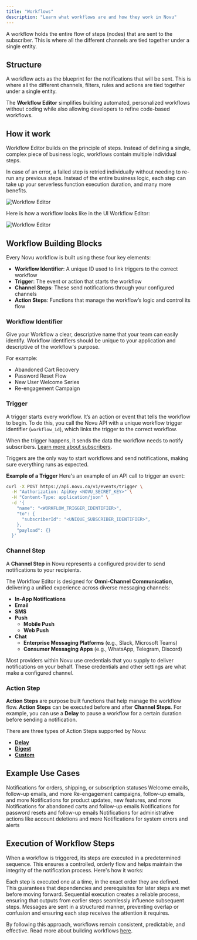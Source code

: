 ```yaml
---
title: "Workflows"
description: "Learn what workflows are and how they work in Novu"
---
```


A workflow holds the entire flow of steps (nodes) that are sent to the subscriber. This is where all the different channels are tied together under a single entity.

## Structure

A workflow acts as the blueprint for the notifications that will be sent. This is where all the different channels, filters, rules and actions are tied together under a single entity.

The **Workflow Editor** simplifies building automated, personalized workflows without coding while also allowing developers to refine code-based workflows. 

## How it work

Workflow Editor builds on the principle of steps. Instead of defining a single, complex piece of business logic, workflows contain multiple individual steps.

In case of an error, a failed step is retried individually without needing to re-run any previous steps. Instead of the entire business logic, each step can take up your serverless function execution duration, and many more benefits.

![Workflow Editor](/workflow/media-assets/how-it-works.png)

Here is how a workflow looks like in the UI Workflow Editor:

![Workflow Editor](/workflow/media-assets/workflow-editor.png)

## Workflow Building Blocks

Every Novu workflow is built using these four key elements:

- **Workflow Identifier**: A unique ID used to link triggers to the correct workflow
- **Trigger**: The event or action that starts the workflow
- **Channel Steps**: These send notifications through your configured channels
- **Action Steps**: Functions that manage the workflow’s logic and control its flow

### Workflow Identifier

Give your Workflow a clear, descriptive name that your team can easily identify. 
Workflow identifiers should be unique to your application and descriptive of the workflow's purpose.

For example:

- Abandoned Cart Recovery
- Password Reset Flow
- New User Welcome Series
- Re-engagement Campaign

### Trigger

A trigger starts every workflow. It’s an action or event that tells the workflow to begin. To do this, you call the Novu API with a unique workflow trigger identifier (`workflow_id`), which links the trigger to the correct workflow.

When the trigger happens, it sends the data the workflow needs to notify subscribers. [Learn more about subscribers](/concepts/subscribers).

Triggers are the only way to start workflows and send notifications, making sure everything runs as expected.

**Example of a Trigger**
Here's an example of an API call to trigger an event:

```bash
curl -X POST https://api.novu.co/v1/events/trigger \
  -H "Authorization: ApiKey <NOVU_SECRET_KEY>" \
  -H "Content-Type: application/json" \
  -d '{
    "name": "<WORKFLOW_TRIGGER_IDENTIFIER>",
    "to": {
      "subscriberId": "<UNIQUE_SUBSCRIBER_IDENTIFIER>",
    },
    "payload": {}
  }'
```

### Channel Step

A **Channel Step** in Novu represents a configured provider to send notifications to your recipients.

The Workflow Editor is designed for **Omni-Channel Communication**, delivering a unified experience across diverse messaging channels:

- **In-App Notifications**
- **Email**
- **SMS**
- **Push**
  - **Mobile Push**
  - **Web Push**
- **Chat**
  - **Enterprise Messaging Platforms** (e.g., Slack, Microsoft Teams)
  - **Consumer Messaging Apps** (e.g., WhatsApp, Telegram, Discord)

Most providers within Novu use credentials that you supply to deliver notifications on your behalf. These credentials and other settings are what make a configured channel. 

### Action Step

**Action Steps** are purpose built functions that help manage the workflow flow. **Action Steps** can be executed before and after **Channel Steps**. 
For example, you can use a **Delay** to pause a workflow for a certain duration before sending a notification.

There are three types of Action Steps supported by Novu:

- **[Delay](/workflow/delay)**
- **[Digest](/workflow/digest)**
- **[Custom](/workflow/custom)**

## Example Use Cases

<CardGroup cols={2}>
  <Card title="Order or Transaction Updates">
    Notifications for orders, shipping, or subscription statuses
  </Card>
  <Card title="User Onboarding">
    Welcome emails, follow-up emails, and more
  </Card>
  <Card title="User Engagement">
    Re-engagement campaigns, follow-up emails, and more
  </Card>
  <Card title="Product Updates">
    Notifications for product updates, new features, and more
  </Card>
  <Card title="Abandoned Cart Recovery">
    Notifications for abandoned carts and follow-up emails
  </Card>
  <Card title="Password Reset">
    Notifications for password resets and follow-up emails
  </Card>
  <Card title="Administrative Actions">
    Notifications for administrative actions like account deletions and more
  </Card>
  <Card title="System Errors & Alerts">
    Notifications for system errors and alerts
  </Card>
</CardGroup>

## Execution of Workflow Steps

When a workflow is triggered, its steps are executed in a predetermined sequence. This ensures a controlled, orderly flow and helps maintain the integrity of the notification process. 
Here's how it works:

<Steps>
  <Step title="Step-by-Step Activation">
    Each step is executed one at a time, in the exact order they are defined. This guarantees that dependencies and prerequisites for later steps are met before moving forward. 
  </Step>
  <Step title="Predictable Flow">
    Sequential execution creates a reliable process, ensuring that outputs from earlier steps seamlessly influence subsequent steps.
  </Step>
  <Step title="Orderly Messaging">
    Messages are sent in a structured manner, preventing overlap or confusion and ensuring each step receives the attention it requires.
  </Step>
</Steps>

By following this approach, workflows remain consistent, predictable, and effective.
Read more about building workflows [here](/workflow/introduction).